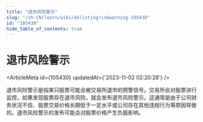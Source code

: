 ```yaml
---
title: "退市风险警示"
slug: "/zh-CN/learn/wiki/delistingriskwarning-105430"
id: "105430"
hide_table_of_contents: true
---
```



<Breadcrumbs current="退市风险警示" />

# 退市风险警示

<ArticleMeta id={105430} updatedAt={'2023-11-02 02:20:28'} />
<div className='border-solid border-b border-t-0 my-4 border-[var(--ifm-color-gray-300)]' />

退市风险警示是指某只股票可能会被交易所退市的预警信号。交易所会对股票进行监控，如果发现股票存在退市风险，就会发布退市风险警示。这通常是由于公司财务状况不佳、股票交易价格长期低于一定水平或公司存在其他违规行为等原因导致的。退市风险警示的发布可能会对股票价格产生负面影响。
